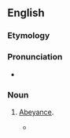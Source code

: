 ==English==

===Etymology===
{{suffix|abeyance|y|lang=en}}

===Pronunciation===
* {{a|US}} {{IPA|/əˈbeɪ.ənt.si/|lang=en}}

===Noun===
{{en-noun|abeyancies}}

# {{context|rare|lang=en}} [[abeyance|Abeyance]].
#* {{quote-book|year=1883|title=Septimius Felton, or, the Elixir of Life|author={{w|Nathaniel Hawthorne}}|passage=What a change in his lot would have been here, for there seemed to be some pretensions to a title, too, from a barony which was floating about and occasionally moving out of '''abeyancy'''!}}